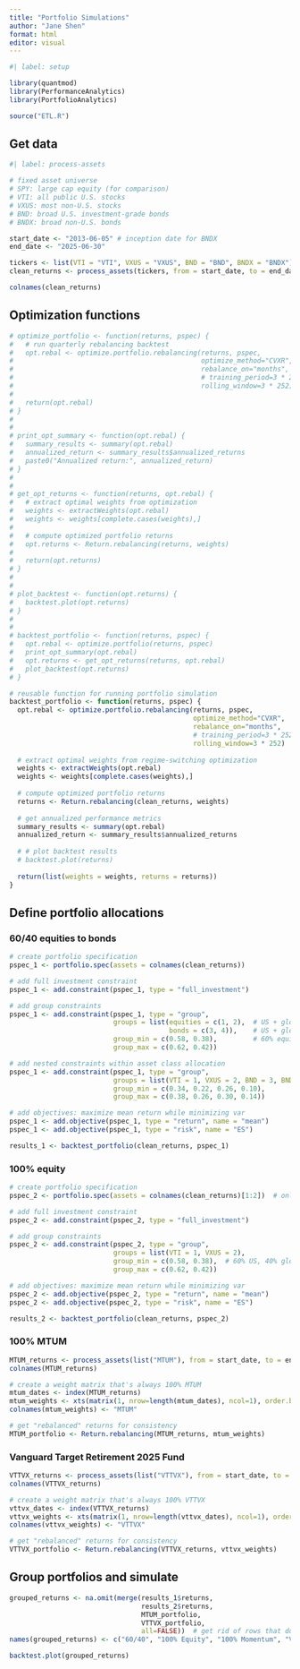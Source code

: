```yaml
---
title: "Portfolio Simulations"
author: "Jane Shen"
format: html
editor: visual
---
```


```r
#| label: setup

library(quantmod)
library(PerformanceAnalytics)
library(PortfolioAnalytics)

source("ETL.R")
```

## Get data

```r
#| label: process-assets

# fixed asset universe
# SPY: large cap equity (for comparison)
# VTI: all public U.S. stocks
# VXUS: most non-U.S. stocks
# BND: broad U.S. investment-grade bonds
# BNDX: broad non-U.S. bonds

start_date <- "2013-06-05" # inception date for BNDX
end_date <- "2025-06-30"

tickers <- list(VTI = "VTI", VXUS = "VXUS", BND = "BND", BNDX = "BNDX")
clean_returns <- process_assets(tickers, from = start_date, to = end_date) # xts object

colnames(clean_returns)
```

## Optimization functions

```r
# optimize_portfolio <- function(returns, pspec) {
#   # run quarterly rebalancing backtest
#   opt.rebal <- optimize.portfolio.rebalancing(returns, pspec,
#                                               optimize_method="CVXR",
#                                               rebalance_on="months",
#                                               # training_period=3 * 252, # 3 years is the default
#                                               rolling_window=3 * 252)
# 
#   return(opt.rebal)
# }
# 
# 
# print_opt_summary <- function(opt.rebal) {
#   summary_results <- summary(opt.rebal)
#   annualized_return <- summary_results$annualized_returns 
#   paste0("Annualized return:", annualized_return)
# }
# 
# 
# get_opt_returns <- function(returns, opt.rebal) {
#   # extract optimal weights from optimization
#   weights <- extractWeights(opt.rebal)
#   weights <- weights[complete.cases(weights),]
# 
#   # compute optimized portfolio returns
#   opt.returns <- Return.rebalancing(returns, weights)
# 
#   return(opt.returns)
# }
# 
# 
# plot_backtest <- function(opt.returns) {
#   backtest.plot(opt.returns)
# }
# 
# 
# backtest_portfolio <- function(returns, pspec) {
#   opt.rebal <- optimize.portfolio(returns, pspec)
#   print_opt_summary(opt.rebal)
#   opt.returns <- get_opt_returns(returns, opt.rebal)
#   plot_backtest(opt.returns)
# }
```

```r
# reusable function for running portfolio simulation
backtest_portfolio <- function(returns, pspec) {
  opt.rebal <- optimize.portfolio.rebalancing(returns, pspec,
                                              optimize_method="CVXR",
                                              rebalance_on="months",
                                              # training_period=3 * 252, # 3 years is the default
                                              rolling_window=3 * 252)
  
  # extract optimal weights from regime-switching optimization  
  weights <- extractWeights(opt.rebal)  
  weights <- weights[complete.cases(weights),]  
    
  # compute optimized portfolio returns  
  returns <- Return.rebalancing(clean_returns, weights)  
  
  # get annualized performance metrics  
  summary_results <- summary(opt.rebal)  
  annualized_return <- summary_results$annualized_returns 
  
  # # plot backtest results
  # backtest.plot(returns)
  
  return(list(weights = weights, returns = returns))
}
```

## Define portfolio allocations

### 60/40 equities to bonds

```r
# create portfolio specification
pspec_1 <- portfolio.spec(assets = colnames(clean_returns))

# add full investment constraint
pspec_1 <- add.constraint(pspec_1, type = "full_investment")

# add group constraints
pspec_1 <- add.constraint(pspec_1, type = "group",
                          groups = list(equities = c(1, 2),  # US + global equities
                                        bonds = c(3, 4)),    # US + global bonds
                          group_min = c(0.58, 0.38),         # 60% equities, 40% bonds with some flexibility
                          group_max = c(0.62, 0.42))

# add nested constraints within asset class allocation
pspec_1 <- add.constraint(pspec_1, type = "group",  
                          groups = list(VTI = 1, VXUS = 2, BND = 3, BNDX = 4),  
                          group_min = c(0.34, 0.22, 0.26, 0.10), 
                          group_max = c(0.38, 0.26, 0.30, 0.14))

# add objectives: maximize mean return while minimizing var
pspec_1 <- add.objective(pspec_1, type = "return", name = "mean")  
pspec_1 <- add.objective(pspec_1, type = "risk", name = "ES")

results_1 <- backtest_portfolio(clean_returns, pspec_1)
```

### 100% equity

```r
# create portfolio specification
pspec_2 <- portfolio.spec(assets = colnames(clean_returns)[1:2])  # only equities

# add full investment constraint
pspec_2 <- add.constraint(pspec_2, type = "full_investment")

# add group constraints
pspec_2 <- add.constraint(pspec_2, type = "group",
                          groups = list(VTI = 1, VXUS = 2),
                          group_min = c(0.58, 0.38),  # 60% US, 40% global
                          group_max = c(0.62, 0.42))

# add objectives: maximize mean return while minimizing var
pspec_2 <- add.objective(pspec_2, type = "return", name = "mean")  
pspec_2 <- add.objective(pspec_2, type = "risk", name = "ES")

results_2 <- backtest_portfolio(clean_returns, pspec_2)
```

### 100% MTUM

```r
MTUM_returns <- process_assets(list("MTUM"), from = start_date, to = end_date)
colnames(MTUM_returns)

# create a weight matrix that's always 100% MTUM
mtum_dates <- index(MTUM_returns)  
mtum_weights <- xts(matrix(1, nrow=length(mtum_dates), ncol=1), order.by=mtum_dates)  
colnames(mtum_weights) <- "MTUM"  

# get "rebalanced" returns for consistency
MTUM_portfolio <- Return.rebalancing(MTUM_returns, mtum_weights)
```

### Vanguard Target Retirement 2025 Fund

```r
VTTVX_returns <- process_assets(list("VTTVX"), from = start_date, to = end_date)
colnames(VTTVX_returns)

# create a weight matrix that's always 100% VTTVX
vttvx_dates <- index(VTTVX_returns)  
vttvx_weights <- xts(matrix(1, nrow=length(vttvx_dates), ncol=1), order.by=vttvx_dates)  
colnames(vttvx_weights) <- "VTTVX"  

# get "rebalanced" returns for consistency
VTTVX_portfolio <- Return.rebalancing(VTTVX_returns, vttvx_weights)
```

## Group portfolios and simulate

```r
grouped_returns <- na.omit(merge(results_1$returns, 
                                 results_2$returns, 
                                 MTUM_portfolio, 
                                 VTTVX_portfolio,
                                 all=FALSE))  # get rid of rows that don't align with the rebalancing dates
names(grouped_returns) <- c("60/40", "100% Equity", "100% Momentum", "Vanguard Target 2025 Fund")  

backtest.plot(grouped_returns)
```
